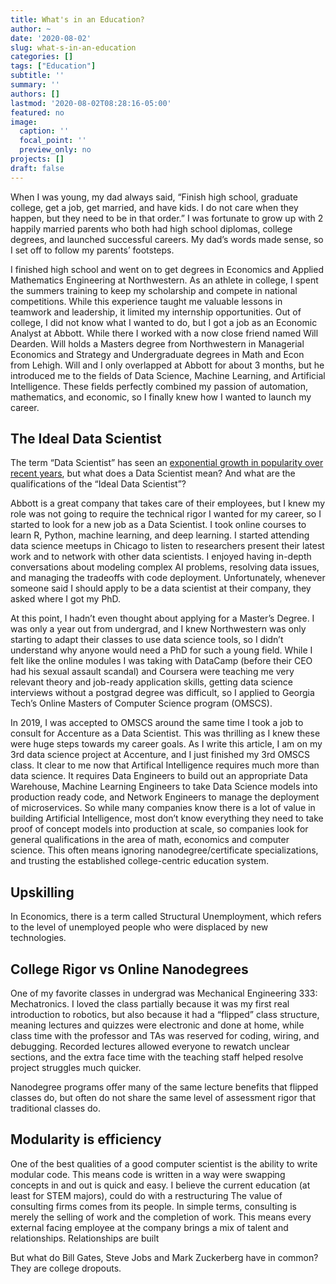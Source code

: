 ```yaml
---
title: What's in an Education?
author: ~
date: '2020-08-02'
slug: what-s-in-an-education
categories: []
tags: ["Education"]
subtitle: ''
summary: ''
authors: []
lastmod: '2020-08-02T08:28:16-05:00'
featured: no
image:
  caption: ''
  focal_point: ''
  preview_only: no
projects: []
draft: false
---
```


When I was young, my dad always said, “Finish high school, graduate college, get a job, get married, and have kids. I do not care when they happen, but they need to be in that order.” I was fortunate to grow up with 2 happily married parents who both had high school diplomas, college degrees, and launched successful careers. My dad’s words made sense, so I set off to follow my parents’ footsteps.

I finished high school and went on to get degrees in Economics and Applied Mathematics Engineering at Northwestern. As an athlete in college, I spent the summers training to keep my scholarship and compete in national competitions. While this experience taught me valuable lessons in teamwork and leadership, it limited my internship opportunities. Out of college, I did not know what I wanted to do, but I got a job as an Economic Analyst at Abbott. While there I worked with a now close friend named Will Dearden. Will holds a Masters degree from Northwestern in Managerial Economics and Strategy and Undergraduate degrees in Math and Econ from Lehigh. Will and I only overlapped at Abbott for about 3 months, but he introduced me to the fields of Data Science, Machine Learning, and Artificial Intelligence. These fields perfectly combined my passion of automation, mathematics, and economic, so I finally knew how I wanted to launch my career.

## The Ideal Data Scientist

The term “Data Scientist” has seen an [exponential growth in popularity over recent years](https://trends.google.com/trends/explore?date=all&q=data%20science), but what does a Data Scientist mean? And what are the qualifications of the “Ideal Data Scientist”? 

Abbott is a great company that takes care of their employees, but I knew my role was not going to require the technical rigor I wanted for my career, so I started to look for a new job as a Data Scientist. I took online courses to learn R, Python, machine learning, and deep learning. I started attending data science meetups in Chicago to listen to researchers present their latest work and to network with other data scientists. I enjoyed having in-depth conversations about modeling complex AI problems, resolving data issues, and managing the tradeoffs with code deployment. Unfortunately, whenever someone said I should apply to be a data scientist at their company, they asked where I got my PhD.

At this point, I hadn’t even thought about applying for a Master’s Degree. I was only a year out from undergrad, and I knew Northwestern was only starting to adapt their classes to use data science tools, so I didn’t understand why anyone would need a PhD for such a young field. While I felt like the online modules I was taking with DataCamp (before their CEO had his sexual assault scandal) and Coursera were teaching me very relevant theory and job-ready application skills, getting data science interviews without a postgrad degree was difficult, so I applied to Georgia Tech’s Online Masters of Computer Science program (OMSCS).

In 2019, I was accepted to OMSCS around the same time I took a job to consult for Accenture as a Data Scientist. This was thrilling as I knew these were huge steps towards my career goals. As I write this article, I am on my 3rd data science project at Accenture, and I just finished my 3rd OMSCS class. It clear to me now that Artifical Intelligence requires much more than data science. It requires Data Engineers to build out an appropriate Data Warehouse, Machine Learning Engineers to take Data Science models into production ready code, and Network Engineers to manage the deployment of microservices. So while many companies know there is a lot of value in building Artificial Intelligence, most don’t know everything they need to take proof of concept models into production at scale, so companies look for general qualifications in the area of math, economics and computer science. This often means ignoring nanodegree/certificate specializations, and trusting the established college-centric education system.

## Upskilling

In Economics, there is a term called Structural Unemployment, which refers to the level of unemployed people who were displaced by new technologies.  

## College Rigor vs Online Nanodegrees

One of my favorite classes in undergrad was Mechanical Engineering 333: Mechatronics. I loved the class partially because it was my first real introduction to robotics, but also because it had a “flipped” class structure, meaning lectures and quizzes were electronic and done at home, while class time with the professor and TAs was reserved for coding, wiring, and debugging. Recorded lectures allowed everyone to rewatch unclear sections, and the extra face time with the teaching staff helped resolve project struggles much quicker.

Nanodegree programs offer many of the same lecture benefits that flipped classes do, but often do not share the same level of assessment rigor that traditional classes do.

## Modularity is efficiency

One of the best qualities of a good computer scientist is the ability to write modular code. This means code is written in a way were swapping concepts in and out is quick and easy. I believe the current education (at least for STEM majors), could do with a restructuring 
The value of consulting firms comes from its people. In simple terms, consulting is merely the selling of work and the completion of work. This means every external facing employee at the company brings a mix of talent and relationships. Relationships are built 

But what do Bill Gates, Steve Jobs and Mark Zuckerberg have in common? They are college dropouts.
